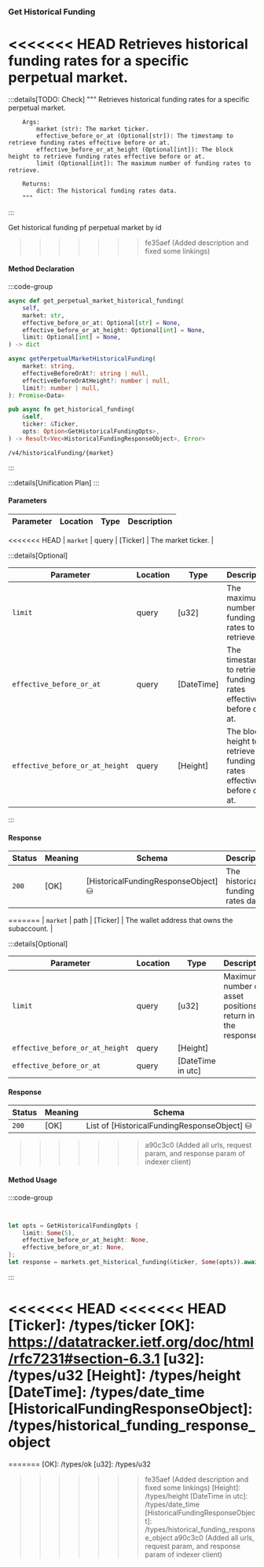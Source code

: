 ### Get Historical Funding

<<<<<<< HEAD
Retrieves historical funding rates for a specific perpetual market.
=======
:::details[TODO: Check]
        """
        Retrieves historical funding rates for a specific perpetual market.

        Args:
            market (str): The market ticker.
            effective_before_or_at (Optional[str]): The timestamp to retrieve funding rates effective before or at.
            effective_before_or_at_height (Optional[int]): The block height to retrieve funding rates effective before or at.
            limit (Optional[int]): The maximum number of funding rates to retrieve.

        Returns:
            dict: The historical funding rates data.
        """
:::

Get historical funding pf perpetual market by id
>>>>>>> fe35aef (Added description and fixed some linkings)

#### Method Declaration

:::code-group

```python [Python]
async def get_perpetual_market_historical_funding(
    self,
    market: str,
    effective_before_or_at: Optional[str] = None,
    effective_before_or_at_height: Optional[int] = None,
    limit: Optional[int] = None,
) -> dict
```

```typescript [TypeScript]
async getPerpetualMarketHistoricalFunding(
    market: string,
    effectiveBeforeOrAt?: string | null,
    effectiveBeforeOrAtHeight?: number | null,
    limit?: number | null,
): Promise<Data>
```

```rust [Rust]
pub async fn get_historical_funding(
    &self,
    ticker: &Ticker,
    opts: Option<GetHistoricalFundingOpts>,
) -> Result<Vec<HistoricalFundingResponseObject>, Error>
```

```url [API]
/v4/historicalFunding/{market}
```

:::

:::details[Unification Plan]
:::

#### Parameters

| Parameter           | Location | Type               | Description                                                           |
| ------------------- | -------- | ------------------ | --------------------------------------------------------------------- |
<<<<<<< HEAD
| `market`            | query    | [Ticker]           | The market ticker.                                                    |

:::details[Optional]

| Parameter                       | Location | Type       | Description                                                        |
| ------------------------------- | -------- | ---------- | ------------------------------------------------------------------ |
| `limit`                         | query    | [u32]      | The maximum number of funding rates to retrieve.                   |
| `effective_before_or_at`        | query    | [DateTime] | The timestamp to retrieve funding rates effective before or at.    |
| `effective_before_or_at_height` | query    | [Height]   | The block height to retrieve funding rates effective before or at. |

:::

#### Response

| Status | Meaning     | Schema                              | Description                        |
| ------ | ----------- | ----------------------------------- | ---------------------------------- |
| `200`  | [OK]        | [HistoricalFundingResponseObject] ⛁ | The historical funding rates data. |
=======
| `market`           | path    | [Ticker]          | The wallet address that owns the subaccount.                          |

:::details[Optional]

| Parameter                     | Location | Type                      | Description                                                  |
| ----------------------------- | -------- | ------------------------- | ------------------------------------------------------------ |
| `limit`                       | query    | [u32]                     | Maximum number of asset positions to return in the response. |
| `effective_before_or_at_height`   | query | [Height] | |
| `effective_before_or_at` | query | [DateTime in utc] | |


#### Response

| Status | Meaning     | Schema                          |
| ------ | ----------- | ------------------------------- |
| `200`  | [OK]        | List of [HistoricalFundingResponseObject] ⛁ |
>>>>>>> a90c3c0 (Added all urls, request param, and response param of indexer client)

#### Method Usage

:::code-group

```python [Python]

```

```typescript [TypeScript]

```

```rust [Rust]
let opts = GetHistoricalFundingOpts {
    limit: Some(5),
    effective_before_or_at_height: None,
    effective_before_or_at: None,
};
let response = markets.get_historical_funding(&ticker, Some(opts)).await?;
```

:::

<<<<<<< HEAD
<<<<<<< HEAD
[Ticker]: /types/ticker
[OK]: https://datatracker.ietf.org/doc/html/rfc7231#section-6.3.1
[u32]: /types/u32
[Height]: /types/height
[DateTime]: /types/date_time
[HistoricalFundingResponseObject]: /types/historical_funding_response_object
=======
=======
[OK]: /types/ok
[u32]: /types/u32
>>>>>>> fe35aef (Added description and fixed some linkings)
[Height]: /types/height
[DateTime in utc]: /types/date_time
[HistoricalFundingResponseObject]: /types/historical_funding_response_object
>>>>>>> a90c3c0 (Added all urls, request param, and response param of indexer client)
